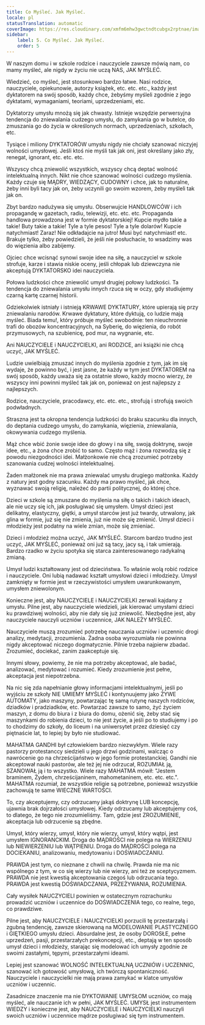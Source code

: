 ```yaml
---
title: Co Myśleć. Jak Myśleć.
locale: pl
statusTranslation: automatic
coverImage: https://res.cloudinary.com/xmfm6mhw3gwctndtcubgx2rptnae/image/upload/v1740337243/small_cover_educacion_fundamental_a051170f1c.webp
sidebar:
    label: 5. Co Myśleć. Jak Myśleć.
    order: 5
---
```

W naszym domu i w szkole rodzice i nauczyciele zawsze mówią nam, co mamy myśleć, ale nigdy w życiu nie uczą NAS, JAK MYŚLEĆ.

Wiedzieć, co myśleć, jest stosunkowo bardzo łatwe. Nasi rodzice, nauczyciele, opiekunowie, autorzy książek, etc. etc. etc., każdy jest dyktatorem na swój sposób, każdy chce, żebyśmy myśleli zgodnie z jego dyktatami, wymaganiami, teoriami, uprzedzeniami, etc.

Dyktatorzy umysłu mnożą się jak chwasty. Istnieje wszędzie perwersyjna tendencja do zniewalania cudzego umysłu, do zamykania go w butelce, do zmuszania go do życia w określonych normach, uprzedzeniach, szkołach, etc.

Tysiące i miliony DYKTATORÓW umysłu nigdy nie chciały szanować niczyjej wolności umysłowej. Jeśli ktoś nie myśli tak jak oni, jest określany jako zły, renegat, ignorant, etc. etc. etc.

Wszyscy chcą zniewolić wszystkich, wszyscy chcą deptać wolność intelektualną innych. Nikt nie chce szanować wolności cudzego myślenia. Każdy czuje się MĄDRY, WIEDZĄCY, CUDOWNY i chce, jak to naturalne, żeby inni byli tacy jak on, żeby uczynili go swoim wzorem, żeby myśleli tak jak on.

Zbyt bardzo nadużywa się umysłu. Obserwujcie HANDLOWCÓW i ich propagandę w gazetach, radiu, telewizji, etc. etc. etc. Propaganda handlowa prowadzona jest w formie dyktatorskiej! Kupcie mydło takie a takie! Buty takie a takie! Tyle a tyle pesos! Tyle a tyle dolarów! Kupcie natychmiast! Zaraz! Nie odkładajcie na jutro! Musi być natychmiast! etc. Brakuje tylko, żeby powiedzieli, że jeśli nie posłuchacie, to wsadzimy was do więzienia albo zabijemy.

Ojciec chce wcisnąć synowi swoje idee na siłę, a nauczyciel w szkole strofuje, karze i stawia niskie oceny, jeśli chłopak lub dziewczyna nie akceptują DYKTATORSKO idei nauczyciela.

Połowa ludzkości chce zniewolić umysł drugiej połowy ludzkości. Ta tendencja do zniewalania umysłu innych rzuca się w oczy, gdy studiujemy czarną kartę czarnej historii.

Gdziekolwiek istniały i istnieją KRWAWE DYKTATURY, które upierają się przy zniewalaniu narodów. Krwawe dyktatury, które dyktują, co ludzie mają myśleć. Biada temu!, który próbuje myśleć swobodnie: ten nieuchronnie trafi do obozów koncentracyjnych, na Syberię, do więzienia, do robót przymusowych, na szubienicę, pod mur, na wygnanie, etc.

Ani NAUCZYCIELE i NAUCZYCIELKI, ani RODZICE, ani książki nie chcą uczyć, JAK MYŚLEĆ.

Ludzie uwielbiają zmuszać innych do myślenia zgodnie z tym, jak im się wydaje, że powinno być, i jest jasne, że każdy w tym jest DYKTATOREM na swój sposób, każdy uważa się za ostatnie słowo, każdy mocno wierzy, że wszyscy inni powinni myśleć tak jak on, ponieważ on jest najlepszy z najlepszych.

Rodzice, nauczyciele, pracodawcy, etc. etc. etc., strofują i strofują swoich podwładnych.

Straszna jest ta okropna tendencja ludzkości do braku szacunku dla innych, do deptania cudzego umysłu, do zamykania, więzienia, zniewalania, okowywania cudzego myślenia.

Mąż chce wbić żonie swoje idee do głowy i na siłę, swoją doktrynę, swoje idee, etc., a żona chce zrobić to samo. Często mąż i żona rozwodzą się z powodu niezgodności idei. Małżonkowie nie chcą zrozumieć potrzeby szanowania cudzej wolności intelektualnej.

Żaden małżonek nie ma prawa zniewalać umysłu drugiego małżonka. Każdy z natury jest godny szacunku. Każdy ma prawo myśleć, jak chce, wyznawać swoją religię, należeć do partii politycznej, do której chce.

Dzieci w szkole są zmuszane do myślenia na siłę o takich i takich ideach, ale nie uczy się ich, jak posługiwać się umysłem. Umysł dzieci jest delikatny, elastyczny, giętki, a umysł starców jest już twardy, utrwalony, jak glina w formie, już się nie zmienia, już nie może się zmienić. Umysł dzieci i młodzieży jest podatny na wiele zmian, może się zmieniać.

Dzieci i młodzież można uczyć, JAK MYŚLEĆ. Starcom bardzo trudno jest uczyć, JAK MYŚLEĆ, ponieważ oni już są tacy, jacy są, i tak umierają. Bardzo rzadko w życiu spotyka się starca zainteresowanego radykalną zmianą.

Umysł ludzi kształtowany jest od dzieciństwa. To właśnie wolą robić rodzice i nauczyciele. Oni lubią nadawać kształt umysłowi dzieci i młodzieży. Umysł zamknięty w formie jest w rzeczywistości umysłem uwarunkowanym, umysłem zniewolonym.

Konieczne jest, aby NAUCZYCIELE i NAUCZYCIELKI zerwali kajdany z umysłu. Pilne jest, aby nauczyciele wiedzieli, jak kierować umysłami dzieci ku prawdziwej wolności, aby nie dały się już zniewolić. Niezbędne jest, aby nauczyciele nauczyli uczniów i uczennice, JAK NALEŻY MYŚLEĆ.

Nauczyciele muszą zrozumieć potrzebę nauczania uczniów i uczennic drogi analizy, medytacji, zrozumienia. Żadna osoba wyrozumiała nie powinna nigdy akceptować niczego dogmatycznie. Pilnie trzeba najpierw zbadać. Zrozumieć, dociekać, zanim zaakceptuje się.

Innymi słowy, powiemy, że nie ma potrzeby akceptować, ale badać, analizować, medytować i rozumieć. Kiedy zrozumienie jest pełne, akceptacja jest niepotrzebna.

Na nic się zda napełnianie głowy informacjami intelektualnymi, jeśli po wyjściu ze szkoły NIE UMIEMY MYŚLEĆ i kontynuujemy jako ŻYWE AUTOMATY, jako maszyny, powtarzając tę samą rutynę naszych rodziców, dziadków i pradziadków, etc. Powtarzać zawsze to samo, żyć życiem maszyn, z domu do biura i z biura do domu, ożenić się, żeby stać się maszynkami do robienia dzieci, to nie jest życie, a jeśli po to studiujemy i po to chodzimy do szkoły, do liceum i na uniwersytet przez dziesięć czy piętnaście lat, to lepiej by było nie studiować.

MAHATMA GANDHI był człowiekiem bardzo niezwykłym. Wiele razy pastorzy protestanccy siedzieli u jego drzwi godzinami, walcząc o nawrócenie go na chrześcijaństwo w jego formie protestanckiej. Gandhi nie akceptował nauki pastorów, ale też jej nie odrzucał, ROZUMIAŁ ją, SZANOWAŁ ją i to wszystko. Wiele razy MAHATMA mówił: "Jestem braminem, Żydem, chrześcijaninem, mahometaninem, etc. etc. etc.". MAHATMA rozumiał, że wszystkie religie są potrzebne, ponieważ wszystkie zachowują te same WIECZNE WARTOŚCI.

To, czy akceptujemy, czy odrzucamy jakąś doktrynę LUB koncepcję, ujawnia brak dojrzałości umysłowej. Kiedy odrzucamy lub akceptujemy coś, to dlatego, że tego nie zrozumieliśmy. Tam, gdzie jest ZROZUMIENIE, akceptacja lub odrzucenie są zbędne.

Umysł, który wierzy, umysł, który nie wierzy, umysł, który wątpi, jest umysłem IGNORANCKIM. Droga do MĄDROŚCI nie polega na WIERZENIU lub NIEWIERZENIU lub WĄTPIENIU. Droga do MĄDROŚCI polega na DOCIEKANIU, analizowaniu, medytowaniu i DOŚWIADCZANIU.

PRAWDA jest tym, co nieznane z chwili na chwilę. Prawda nie ma nic wspólnego z tym, w co się wierzy lub nie wierzy, ani też ze sceptycyzmem. PRAWDA nie jest kwestią akceptowania czegoś lub odrzucania tego. PRAWDA jest kwestią DOŚWIADCZANIA, PRZEŻYWANIA, ROZUMIENIA.

Cały wysiłek NAUCZYCIELI powinien w ostatecznym rozrachunku prowadzić uczniów i uczennice do DOŚWIADCZENIA tego, co realne, tego, co prawdziwe.

Pilne jest, aby NAUCZYCIELE i NAUCZYCIELKI porzucili tę przestarzałą i zgubną tendencję, zawsze skierowaną na MODELOWANIE PLASTYCZNEGO i GIĘTKIEGO umysłu dzieci. Absurdalne jest, że osoby DOROSŁE, pełne uprzedzeń, pasji, przestarzałych prekoncepcji, etc., deptają w ten sposób umysł dzieci i młodzieży, starając się modelować ich umysły zgodnie ze swoimi zastałymi, tępymi, przestarzałymi ideami.

Lepiej jest szanować WOLNOŚĆ INTELEKTUALNĄ UCZNIÓW i UCZENNIC, szanować ich gotowość umysłową, ich twórczą spontaniczność. Nauczyciele i nauczycielki nie mają prawa zamykać w klatce umysłów uczniów i uczennic.

Zasadnicze znaczenie ma nie DYKTOWANIE UMYSŁOM uczniów, co mają myśleć, ale nauczanie ich w pełni, JAK MYŚLEĆ. UMYSŁ jest instrumentem WIEDZY i konieczne jest, aby NAUCZYCIELE i NAUCZYCIELKI nauczyli swoich uczniów i uczennice mądrze posługiwać się tym instrumentem.


